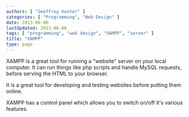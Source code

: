 ```yaml
---
authors: [ "Geoffrey Hunter" ]
categories: [ "Programming", "Web Design" ]
date: 2013-06-06
lastUpdated: 2013-06-06
tags: [ "programming", "web design", "XAMPP", "server" ]
title: "XAMPP"
type: page
---
```


<WarningIsNotes />

XAMPP is a great tool for running a "website" server on your local computer. It can run things like php scripts and handle MySQL requests, before serving the HTML to your browser.

It is a great tool for developing and testing websites before putting them online.

XAMPP has a control panel which allows you to switch on/off it's various features.
